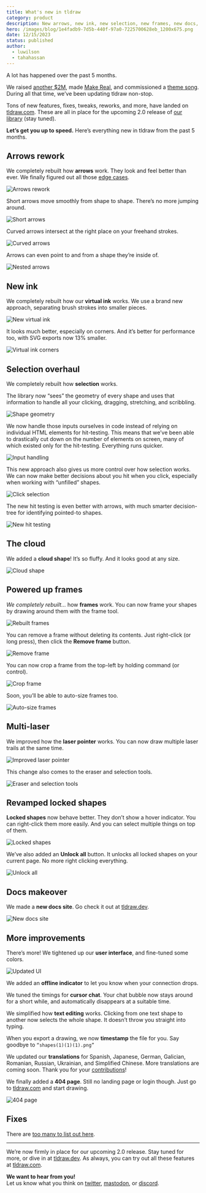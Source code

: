 ```yaml
---
title: What's new in tldraw
category: product
description: New arrows, new ink, new selection, new frames, new docs, new shapes, and more.
hero: /images/blog/1e4fadb9-7d5b-440f-97a0-7225700628eb_1200x675.png
date: 12/15/2023
status: published
author:
  - luwilson
  - tahahassan
---
```


A lot has happened over the past 5 months.

We raised [another $2M](https://tldraw.dev/blog/announcements/tldraw-raised-another-2m/?utm_source=blog&utm_medium=announcement&utm_campaign=whats-new), made [Make Real](https://tldraw.dev/blog/product/make-real-the-story-so-far/?utm_source=blog&utm_medium=announcement&utm_campaign=whats-new), and commissioned a [theme song](https://www.youtube.com/watch?v=V5BtxSxUAsI). During all that time, we’ve been updating tldraw non-stop.

Tons of new features, fixes, tweaks, reworks, and more, have landed on [tldraw.com](https://tldraw.com). These are all in place for the upcoming 2.0 release of [our library](https://tldraw.dev/?utm_source=blog&utm_medium=announcement&utm_campaign=whats-new) (stay tuned).

**Let’s get you up to speed.** Here’s everything new in tldraw from the past 5 months.

## Arrows rework

We completely rebuilt how **arrows** work. They look and feel better than ever. We finally figured out all those [edge cases](https://twitter.com/steveruizok/status/1707139579332137084).

![Arrows rework](/images/blog/b3a3688d-9428-452a-9b9b-758c9e80ab2c_960x540.gif)

Short arrows move smoothly from shape to shape. There’s no more jumping around.

![Short arrows](/images/blog/916fb9b3-bb77-4689-be77-8b9d06d509ac_960x540.gif)

Curved arrows intersect at the right place on your freehand strokes.

![Curved arrows](/images/blog/58b91193-b544-48e3-9415-79ef3f495720_960x540.gif)

Arrows can even point to and from a shape they’re inside of.

![Nested arrows](/images/blog/21573e21-edc8-4029-a1da-654cba6b6448_960x540.gif)

## New ink

We completely rebuilt how our **virtual ink** works. We use a brand new approach, separating brush strokes into smaller pieces.

![New virtual ink](/images/blog/fb7c3149-f7e8-4cf7-bbad-9d3d68de4252_960x540.gif)

It looks much better, especially on corners. And it’s better for performance too, with SVG exports now 13% smaller.

![Virtual ink corners](/images/blog/d798e7ae-2a35-40ea-a489-5043a18bcd0a_960x540.gif)

## Selection overhaul

We completely rebuilt how **selection** works.

The library now “sees” the geometry of every shape and uses that information to handle all your clicking, dragging, stretching, and scribbling.

![Shape geometry](/images/blog/7e449c5c-a566-4046-a82c-78ad375e80b0_960x540.gif)

We now handle those inputs ourselves in code instead of relying on individual HTML elements for hit-testing. This means that we’ve been able to drastically cut down on the number of elements on screen, many of which existed only for the hit-testing. Everything runs quicker.

![Input handling](/images/blog/6c741f27-5139-432a-b01b-e6a7cfd30f92_960x540.gif)

This new approach also gives us more control over how selection works. We can now make better decisions about you hit when you click, especially when working with “unfilled” shapes.

![Click selection](/images/blog/ccb21a14-a59b-4208-bca5-66fe8e540a91_960x540.gif)

The new hit testing is even better with arrows, with much smarter decision-tree for identifying pointed-to shapes.

![New hit testing](/images/blog/79e13ff8-4942-4b8e-b75e-344221f747e1_722x406.gif)

## The cloud

We added a **cloud shape**! It’s so fluffy. And it looks good at any size.

![Cloud shape](/images/blog/4322245e-f649-43a1-bbeb-a9b49e441e18_960x540.gif)

## Powered up frames

_We_ _completely rebuilt…_ how **frames** work. You can now frame your shapes by drawing around them with the frame tool.

![Rebuilt frames](/images/blog/b7963670-ed11-4164-94f8-00ad9c50f64f_960x540.gif)

You can remove a frame without deleting its contents. Just right-click (or long press), then click the **Remove frame** button.

![Remove frame](/images/blog/1a76d995-eb41-44dc-99c3-738d67609c61_960x540.gif)

You can now crop a frame from the top-left by holding command (or control).

![Crop frame](/images/blog/ac319347-5f2e-4715-a655-29497276eb5b_960x540.gif)

Soon, you’ll be able to auto-size frames too.

![Auto-size frames](/images/blog/8ea56034-6fc5-4e0f-b9d4-4f9eac5518ad_960x540.gif)

## Multi-laser

We improved how the **laser pointer** works. You can now draw multiple laser trails at the same time.

![Improved laser pointer](/images/blog/13eb85a0-47b7-47e4-bc44-9e4271202d8b_960x540.gif)

This change also comes to the eraser and selection tools.

![Eraser and selection tools](/images/blog/ee381579-a9fd-4867-949d-052852f289ff_960x540.gif)

## Revamped locked shapes

**Locked shapes** now behave better. They don’t show a hover indicator. You can right-click them more easily. And you can select multiple things on top of them.

![Locked shapes](/images/blog/5f3dc9f0-bfaa-4915-b0ab-14ed082ba6f9_960x540.gif)

We’ve also added an **Unlock all** button. It unlocks all locked shapes on your current page. No more right clicking everything.

![Unlock all](/images/blog/98375e5a-e137-4b2d-9817-17a891a9e81a_960x540.gif)

## Docs makeover

We made a **new docs site**. Go check it out at [tldraw.dev](https://tldraw.dev/?utm_source=blog&utm_medium=announcement&utm_campaign=whats-new).

![New docs site](/images/blog/2bb46138-fd1d-4338-b384-973ab51315e4_3248x2112.png)

## More improvements

There’s more! We tightened up our **user interface**, and fine-tuned some colors.

![Updated UI](/images/blog/ac4e3a05-8e40-4fbf-ac12-16e3e7093219_960x540.gif)

We added an **offline indicator** to let you know when your connection drops.

We tuned the timings for **cursor chat**. Your chat bubble now stays around for a short while, and automatically disappears at a suitable time.

We simplified how **text editing** works. Clicking from one text shape to another now selects the whole shape. It doesn’t throw you straight into typing.

When you export a drawing, we now **timestamp** the file for you. Say goodbye to `“shapes(1)(1)(1).png”`

We updated our **translations** for Spanish, Japanese, German, Galician, Romanian, Russian, Ukrainian, and Simplified Chinese. More translations are coming soon. Thank you for your [contributions](https://tldraw.dev/community/translations/?utm_source=blog&utm_medium=announcement&utm_campaign=whats-new)!

We finally added a **404 page**. Still no landing page or login though. Just go to [tldraw.com](https://www.tldraw.com/) and start drawing.

![404 page](/images/blog/b364cd94-efb8-4f61-bd74-9b830abd099f_996x562.gif)

## Fixes

There are [too many to list out here](https://github.com/tldraw/tldraw/pulls?q=is%3Apr+is%3Aclosed+).

---

We’re now firmly in place for our upcoming 2.0 release. Stay tuned for more, or dive in at [tldraw.dev](https://tldraw.dev/?utm_source=blog&utm_medium=announcement&utm_campaign=whats-new). As always, you can try out all these features at [tldraw.com](https://tldraw.com).

**We want to hear from you!**  
Let us know what you think on [twitter](https://twitter.com/tldraw), [mastodon](https://mas.to/@tldraw), or [discord](https://discord.tldraw.com/?utm_source=blog&utm_medium=announcement&utm_campaign=whats-new).
